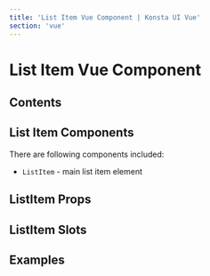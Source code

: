 ```yaml
---
title: 'List Item Vue Component | Konsta UI Vue'
section: 'vue'
---
```



# List Item Vue Component

## Contents

## List Item Components

There are following components included:

- `ListItem` - main list item element

## ListItem Props

<ListItemProps />

## ListItem Slots

<ListItemSlots />

## Examples

<ListExample />

